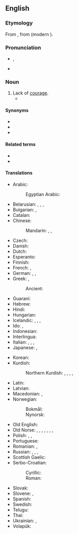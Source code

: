 ==English==
{{wikipedia}}

===Etymology===
From {{inh|en|enm|cowardise}}, from {{der|en|xno|cuardise}} (modern {{cog|fr|couardise}}).

===Pronunciation===
* {{a|RP}} {{enPR|kouʹərdĭs}}, {{IPA|en|/ˈkaʊədɪs/}}
* {{a|GA}} {{IPA|en|/ˈkaʊɚdɪs/}}

===Noun===
{{en-noun|~}}

# Lack of [[courage]].
#*{{quote-journal
|en
|journal=Jewish Currents
|date=2019-7-19
|author=Noah Kulwin
|url=https://jewishcurrents.org/democrats-fail-the-left-once-again/
|title=Democrats Fail the Left, Once Again
|passage=[Ilhan] Omar was left twisting in the wind earlier this year after facing spurious charges of antisemitism, a display of Democratic '''cowardice''' co-signed by Chelsea Clinton, Chuck Schumer, and most every other Democrat with a congressional leadership position.}}

====Synonyms====
* {{l|en|cowardliness}}
* {{l|en|cowardness}}
* {{l|en|cowardship}}

====Related terms====
* {{l|en|coward}}
* {{l|en|cowardly}}

====Translations====
{{trans-top|the lack of courage}}
* Arabic: {{t|ar|جَبَانَة|f}}
*: Egyptian Arabic: {{t|arz|جبانة|f|tr=gabāna}}
* Belarusian: {{t|be|тру́сасць|f}}, {{t|be|палахлі́васць|f}}, {{t|be|баязлі́васць|f}}, {{t|be|маладу́шнасць|f}}
* Bulgarian: {{t|bg|страхли́вост|f}}, {{t+|bg|малоду́шие|n}}
* Catalan: {{t+|ca|covardia|f}}
* Chinese:
*: Mandarin: {{t+|cmn|膽怯|sc=Hani}}, {{t+|cmn|胆怯|tr=dǎnqiè|sc=Hani}}, {{t+|cmn|怯懦|tr=qiènuò|sc=Hani}}
* Czech: {{t|cs|zbabělost|f}}
* Danish: {{t|da|fejhed|c}}
* Dutch: {{t+|nl|lafheid}}
* Esperanto: {{t|eo|malkuraĝeco}}
* Finnish: {{t+|fi|pelkuruus}}
* French: {{t+|fr|lâcheté|f}}, {{t+|fr|couardise|f}}
* German: {{t+|de|Feigheit|f}}, {{t+|de|Kleinmut|m}}, {{t|de|Ängstlichkeit|f}}
* Greek: {{t+|el|δειλία|f|sc=Grek}}, {{t+|el|ανανδρία|f|sc=Grek}}
*: Ancient: {{t|grc|δειλία|f}}
* Guaraní: {{t|gn|py'amirĩ}}
* Hebrew: {{t|he|פחדנות|f|tr=pakhdanut}}
* Hindi: {{t+|hi|कायरता|f}}
* Hungarian: {{t+|hu|gyávaság}}
* Icelandic: {{t|is|gunguskapur|m}}, {{t|is|heigulsháttur|m}}, {{t|is|ragmennska|f}}, {{t|is|bleyði|f}}
* Ido: {{t+|io|poltroneso}}, {{t+|io|deskurajo}}
* Indonesian: {{t+|id|kepengecutan}}
* Interlingua: {{t|ia|coardia}}
* Italian: {{t+|it|codardia}}, {{t+|it|viltà}}, {{t+|it|pusillanimità}}, {{t+|it|vigliaccheria}}
* Japanese: {{t|ja|憶病|tr=おくびょう, okubyō}}, {{t+|ja|卑怯|tr=ひきょう, hikyō}}
{{trans-mid}}
* Korean: {{t+|ko|비겁}}
* Kurdish:
*: Northern Kurdish: {{t+|kmr|newêrekî}}, {{t+|kmr|tirsokî}}, {{t+|kmr|tirsonekî}}, {{t+|kmr|bêcesaretî}}, {{t+|kmr|bêcuretî}}
* Latin: {{t|la|īgnāvia|f}}
* Latvian: {{t|lv|gļēvulība|f}}
* Macedonian: {{t|mk|кукавичлук|m}}, {{t|mk|плашливост|f}}
* Norwegian:
*: Bokmål: {{t|nb|feighet|m|f}}
*: Nynorsk: {{t|nn|feigskap|m}}
* Old English: {{t|ang|ierġþ|f}}
* Old Norse: {{t|non|bleyði|f}}, {{t|non|argskapr|m}}, {{t|non|hugbleyði|f}}, {{t|non|geitarhugr|m}}, {{t|non|klaeki|n}}, {{t|non|ragmennska|f}}, {{t|non|ragskapr|m}}, {{t|non|regi|f}}
* Polish: {{t+|pl|tchórzostwo|n}}, {{t+|pl|tchórzliwość|f}}, {{t+|pl|bojaźliwość|f}}
* Portuguese: {{t+|pt|covardia|f}}
* Romanian: {{t+|ro|poltronerie|f}}, {{t+|ro|lașitate|f}}
* Russian: {{t+|ru|тру́сость|f}}, {{t+|ru|малоду́шие|n}}, {{t+|ru|боязли́вость|f}}, {{t+|ru|бзде́ние|n}} {{qualifier|vulgar}}
* Scottish Gaelic: {{t|gd|cladhaireachd|f}}
* Serbo-Croatian:
*: Cyrillic: {{t|sh|кукавичлук|m}}
*: Roman: {{t+|sh|kukavičluk|m}}
* Slovak: {{t|sk|zbabelosť|f}}
* Slovene: {{t|sl|boječnost|f}}, {{t+|sl|strahopetnost|f}}
* Spanish: {{t+|es|cobardía|f}}
* Swedish: {{t+|sv|feghet|c}}
* Telugu: {{t+|te|పిరికితనము|sc=Telu}}
* Thai: {{t|th|ความขี้ขลาด}}
* Ukrainian: {{t+|uk|боягу́зтво|n}}, {{t|uk|малоду́шність|f}}
* Volapük: {{t+|vo|dredöf}}
{{trans-bottom}}